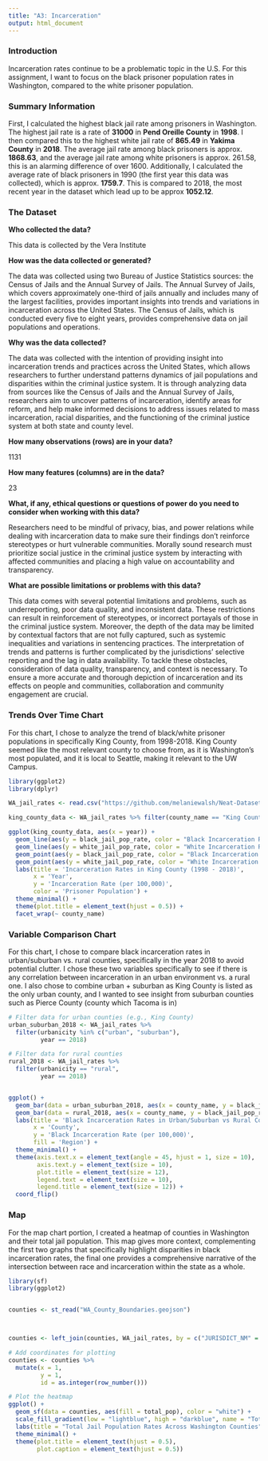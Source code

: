 ```yaml
---
title: "A3: Incarceration"
output: html_document
---
```


### Introduction

Incarceration rates continue to be a problematic topic in the U.S. For this assignment, I want to focus on the black prisoner population rates in Washington, compared to the white prisoner population.  

### Summary Information

First, I calculated the highest black jail rate among prisoners in Washington. The highest jail rate is a rate of **31000** in **Pend Oreille County** in **1998**. I then compared this to the highest white jail rate of **865.49** in **Yakima County** in **2018**. The average jail rate among black prisoners is approx. **1868.63**, and the average jail rate among white prisoners is approx. 261.58, this is an alarming difference of over 1600. Additionally, I calculated the average rate of black prisoners in 1990 (the first year this data was collected), which is approx. **1759.7**. This is compared to 2018, the most recent year in the dataset which lead up to be approx **1052.12**.


### The Dataset

**Who collected the data?** 

This data is collected by the Vera Institute

**How was the data collected or generated?** 

The data was collected using two Bureau of Justice Statistics sources: the Census of Jails and the Annual Survey of Jails. The Annual Survey of Jails, which covers approximately one-third of jails annually and includes many of the largest facilities, provides important insights into trends and variations in incarceration across the United States. The Census of Jails, which is conducted every five to eight years, provides comprehensive data on jail populations and operations.

**Why was the data collected?**

The data was collected with the intention of providing insight into incarceration trends and practices across the United States, which allows researchers to further understand patterns dynamics of jail populations and disparities within the criminal justice system. It is through analyzing data from sources like the Census of Jails and the Annual Survey of Jails, researchers aim to uncover patterns of incarceration, identify areas for reform, and help make informed decisions to address issues related to mass incarceration, racial disparities, and the functioning of the criminal justice system at both state and county level.

**How many observations (rows) are in your data?**  

1131

**How many features (columns) are in the data?**  

23

**What, if any, ethical questions or questions of power do you need to consider when working with this data?**  

Researchers need to be mindful of privacy, bias, and power relations while dealing with incarceration data to make sure their findings don't reinforce stereotypes or hurt vulnerable communities. Morally sound research must prioritize social justice in the criminal justice system by interacting with affected communities and placing a high value on accountability and transparency.


**What are possible limitations or problems with this data?**

This data comes with several potential limitations and problems, such as underreporting, poor data quality, and inconsistent data. These restrictions can result in reinforcement of stereotypes, or incorrect portayals of those in the criminal justice system. Moreover, the depth of the data may be limited by contextual factors that are not fully captured, such as systemic inequalities and variations in sentencing practices. The interpretation of trends and patterns is further complicated by the jurisdictions' selective reporting and the lag in data availability. To tackle these obstacles, consideration of data quality, transparency, and context is necessary. To ensure a more accurate and thorough depiction of incarceration and its effects on people and communities, collaboration and community engagement are crucial.

### Trends Over Time Chart

For this chart, I chose to analyze the trend of black/white prisoner populations in specifically King County, from 1998-2018. King County seemed like the most relevant county to choose from, as it is Washington's most populated, and it is local to Seattle, making it relevant to the UW Campus. 


```r
library(ggplot2)
library(dplyr)

WA_jail_rates <- read.csv("https://github.com/melaniewalsh/Neat-Datasets/raw/main/us-prison-jail-rates-1990-WA.csv")

king_county_data <- WA_jail_rates %>% filter(county_name == "King County") 

ggplot(king_county_data, aes(x = year)) +
  geom_line(aes(y = black_jail_pop_rate, color = "Black Incarceration Rate"), size = 1) +
  geom_line(aes(y = white_jail_pop_rate, color = "White Incarceration Rate"), size = 1) +
  geom_point(aes(y = black_jail_pop_rate, color = "Black Incarceration Rate")) +
  geom_point(aes(y = white_jail_pop_rate, color = "White Incarceration Rate")) +
  labs(title = 'Incarceration Rates in King County (1998 - 2018)',
       x = 'Year',
       y = 'Incarceration Rate (per 100,000)',
       color = 'Prisoner Population') +
  theme_minimal() +
  theme(plot.title = element_text(hjust = 0.5)) +
  facet_wrap(~ county_name)
```


### Variable Comparison Chart

For this chart, I chose to compare black incarceration rates in urban/suburban vs. rural counties, specifically in the year 2018 to avoid potential clutter. I chose these two variables specifically to see if there is any correlation between incarceration in an urban environment vs. a rural one. I also chose to combine urban + suburban as King County is listed as the only urban county, and I wanted to see insight from suburban counties such as Pierce County (county which Tacoma is in)

```r
# Filter data for urban counties (e.g., King County)
urban_suburban_2018 <- WA_jail_rates %>% 
  filter(urbanicity %in% c("urban", "suburban"),
         year == 2018)

# Filter data for rural counties
rural_2018 <- WA_jail_rates %>% 
  filter(urbanicity == "rural",
         year == 2018)


ggplot() +
  geom_bar(data = urban_suburban_2018, aes(x = county_name, y = black_jail_pop_rate, fill = "Urban/Suburban"), stat = "identity", position = "dodge") +
  geom_bar(data = rural_2018, aes(x = county_name, y = black_jail_pop_rate, fill = "Rural"), stat = "identity", position = "dodge") +
  labs(title = 'Black Incarceration Rates in Urban/Suburban vs Rural Counties (2018)',
       x = 'County',
       y = 'Black Incarceration Rate (per 100,000)',
       fill = 'Region') +
  theme_minimal() +
  theme(axis.text.x = element_text(angle = 45, hjust = 1, size = 10),  
        axis.text.y = element_text(size = 10), 
        plot.title = element_text(size = 12),  
        legend.text = element_text(size = 10),  
        legend.title = element_text(size = 12)) +  
  coord_flip()
```


### Map

For the map chart portion, I created a heatmap of counties in Washington and their total jail population. This map gives more context, complementing the first two graphs that specifically highlight disparities in black incarceration rates, the final one provides a comprehensive narrative of the intersection between race and incarceration within the state as a whole.
```r
library(sf)
library(ggplot2)


counties <- st_read("WA_County_Boundaries.geojson")



counties <- left_join(counties, WA_jail_rates, by = c("JURISDICT_NM" = "county_name"))

# Add coordinates for plotting
counties <- counties %>%
  mutate(x = 1, 
         y = 1, 
         id = as.integer(row_number()))

# Plot the heatmap
ggplot() +
  geom_sf(data = counties, aes(fill = total_pop), color = "white") +
  scale_fill_gradient(low = "lightblue", high = "darkblue", name = "Total Jail Population Rate") +
  labs(title = "Total Jail Population Rates Across Washington Counties") +
  theme_minimal() +
  theme(plot.title = element_text(hjust = 0.5),
        plot.caption = element_text(hjust = 0.5))

```


